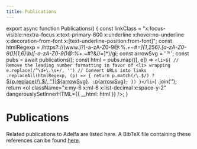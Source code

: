 ```yaml
---
title: Publications
---
```



export async function Publications() {
  const linkClass = "x:focus-visible:nextra-focus x:text-primary-600 x:underline x:hover:no-underline x:decoration-from-font x:[text-underline-position:from-font]";
  const htmlRegexp = /https?:\/\/(www\.)?[-a-zA-Z0-9@:%._\+~#=]{1,256}\.[a-zA-Z0-9()]{1,6}\b([-a-zA-Z0-9()@:%_\+.~#?&//=]*)/gi;
  const arrowSvg = '<svg fill="none" stroke="currentColor" stroke-linecap="round" stroke-linejoin="round" stroke-width="1.7" viewBox="0 0 24 24" height="1em" class="x:inline x:align-baseline x:shrink-0"><path d="M7 17L17 7"></path><path d="M7 7h10v10"></path></svg>';
  const pubs = await publications();
  const html = pubs.map(([, e]) =>
    `<li>${
    // Remove the leading number formatting in favor of <li> wrapping
    e.replace(/^\d+\.\s+/, '')
      // Convert URLs into links
      .replaceAll(htmlRegexp, (p) => {
        return p.match(/\.$/) ? `<a class="${linkClass}" href="${p.replace(/\.$/, '')}">${p.replace(/\.$/, '')}${arrowSvg}</a>.`
          :`<a class="${linkClass}" href="${p}">${p}${arrowSvg}</a>`;
      })
    }</li>`)
    .join('');
  return <ol className="x:my-6 x:ml-6 x:list-decimal x:space-y-2" dangerouslySetInnerHTML={{ __html: html }} />;
}

# Publications

Related publications to Adelfa are listed here. A BibTeX file containing these
references can be found [here](/pubs.bib).

<Publications />